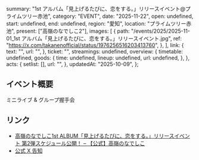   summary: "1st アルバム「見上げるたびに、恋をする。」リリースイベント@プライムツリー赤池",
  category: "EVENT",
  date: "2025-11-22",
  open: undefined,
  start: undefined,
  end: undefined,
  region: "愛知",
  location: "プライムツリー赤池",
  present: ["高嶺のなでしこ2"],
  images: [
    {
      path: "/events/2025/2025-11-01_1st アルバム「見上げるたびに、恋をする。」リリースイベント.jpg",
      ref: "https://x.com/takanenofficial/status/1976256516203413760",
    },
  ],
  link: {
    text: "",
    url: "",
  },
  ticket: "",
  streamings: undefined,
  overview: {
    timetable: undefined,
    goods: {
      time: undefined,
      lineup: undefined,
      url: undefined,
    },
  },
  acts: {
    setlist: [],
    url: "",
  },
  updatedAt: "2025-10-09",
};

## イベント概要

ミニライブ & グループ握手会

## リンク

- [高嶺のなでしこ1st ALBUM「見上げるたびに、恋をする。」リリースイベント 第2弾スケジュール公開！ – 【公式】高嶺のなでしこ](https://takanenonadeshiko.jp/?p=4419)
- [公式 X 告知](https://x.com/takanenofficial/status/1976256516203413760)
